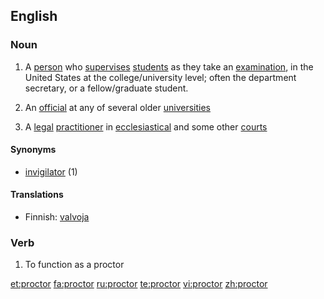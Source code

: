 {{also|Proctor}}
==English==

===Noun===
{{wikipedia}}
{{en-noun}}

# {{US}} A [[person]] who [[supervise]]s [[student]]s as they take an [[examination]], in the United States at the college/university level; often the department secretary, or a fellow/graduate student.
# {{UK}} An [[official]] at any of several older [[university|universities]]
# {{UK|legal}} A [[legal]] [[practitioner]] in [[ecclesiastical]] and some other [[court]]s

====Synonyms====
* [[invigilator]] (1)

====Translations====
* Finnish: [[valvoja]]

===Verb===
{{en-verb}}

# {{US}} To function as a proctor

[[et:proctor]]
[[fa:proctor]]
[[ru:proctor]]
[[te:proctor]]
[[vi:proctor]]
[[zh:proctor]]